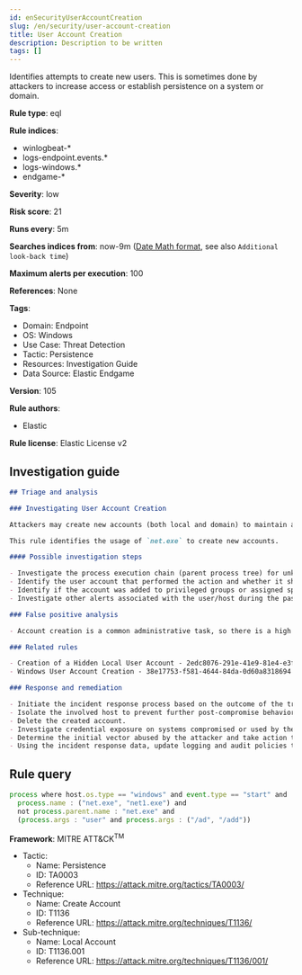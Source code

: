 ```yaml
---
id: enSecurityUserAccountCreation
slug: /en/security/user-account-creation
title: User Account Creation
description: Description to be written
tags: []
---
```


<div id="user-account-creation"></div>

Identifies attempts to create new users. This is sometimes done by attackers to increase access or establish persistence on a system or domain.

**Rule type**: eql

**Rule indices**: 

* winlogbeat-*
* logs-endpoint.events.*
* logs-windows.*
* endgame-*

**Severity**: low

**Risk score**: 21

**Runs every**: 5m

**Searches indices from**: now-9m ([Date Math format](((ref))/common-options.html#date-math), see also <DocLink id="enSecurityRulesUiCreate" section="set-the-rules-schedule">`Additional look-back time`</DocLink>)

**Maximum alerts per execution**: 100

**References**: None

**Tags**: 

* Domain: Endpoint
* OS: Windows
* Use Case: Threat Detection
* Tactic: Persistence
* Resources: Investigation Guide
* Data Source: Elastic Endgame

**Version**: 105

**Rule authors**: 

* Elastic

**Rule license**: Elastic License v2

## Investigation guide

```markdown
## Triage and analysis

### Investigating User Account Creation

Attackers may create new accounts (both local and domain) to maintain access to victim systems.

This rule identifies the usage of `net.exe` to create new accounts.

#### Possible investigation steps

- Investigate the process execution chain (parent process tree) for unknown processes. Examine their executable files for prevalence, whether they are located in expected locations, and if they are signed with valid digital signatures.
- Identify the user account that performed the action and whether it should perform this kind of action.
- Identify if the account was added to privileged groups or assigned special privileges after creation.
- Investigate other alerts associated with the user/host during the past 48 hours.

### False positive analysis

- Account creation is a common administrative task, so there is a high chance of the activity being legitimate. Before investigating further, verify that this activity is not benign.

### Related rules

- Creation of a Hidden Local User Account - 2edc8076-291e-41e9-81e4-e3fcbc97ae5e
- Windows User Account Creation - 38e17753-f581-4644-84da-0d60a8318694

### Response and remediation

- Initiate the incident response process based on the outcome of the triage.
- Isolate the involved host to prevent further post-compromise behavior.
- Delete the created account.
- Investigate credential exposure on systems compromised or used by the attacker to ensure all compromised accounts are identified. Reset passwords for these accounts and other potentially compromised credentials, such as email, business systems, and web services.
- Determine the initial vector abused by the attacker and take action to prevent reinfection through the same vector.
- Using the incident response data, update logging and audit policies to improve the mean time to detect (MTTD) and the mean time to respond (MTTR).
```

## Rule query

```js
process where host.os.type == "windows" and event.type == "start" and
  process.name : ("net.exe", "net1.exe") and
  not process.parent.name : "net.exe" and
  (process.args : "user" and process.args : ("/ad", "/add"))

```

**Framework**: MITRE ATT&CK<sup>TM</sup>

* Tactic:
    * Name: Persistence
    * ID: TA0003
    * Reference URL: https://attack.mitre.org/tactics/TA0003/
* Technique:
    * Name: Create Account
    * ID: T1136
    * Reference URL: https://attack.mitre.org/techniques/T1136/
* Sub-technique:
    * Name: Local Account
    * ID: T1136.001
    * Reference URL: https://attack.mitre.org/techniques/T1136/001/

